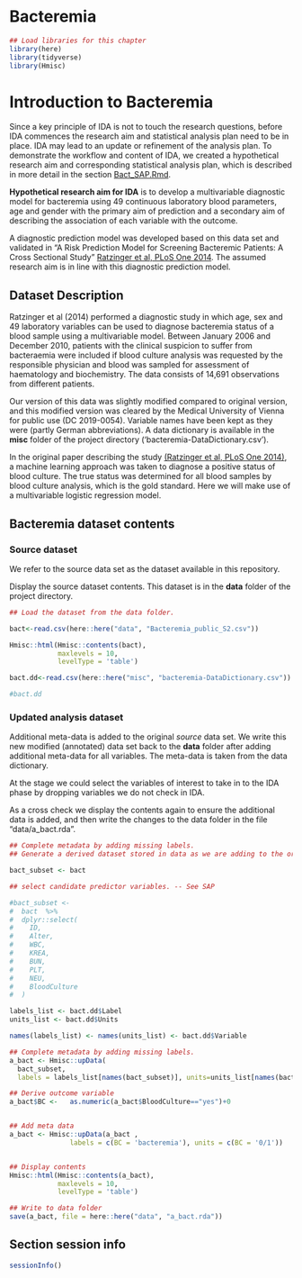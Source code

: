 # Bacteremia {-}


```r
## Load libraries for this chapter
library(here)
library(tidyverse)
library(Hmisc)
```

# Introduction to Bacteremia

Since a key principle of IDA is not to touch the research questions, before IDA commences the research aim and statistical analysis plan need to be in place. 
IDA may lead to an update or refinement of the analysis plan. To demonstrate the workflow and content of IDA, we created a hypothetical research aim and corresponding statistical analysis plan, which is described in more detail in the section [Bact_SAP.Rmd](Bact_SAP.Rmd).

**Hypothetical research aim for IDA** is to develop a multivariable diagnostic model for bacteremia using 49 continuous laboratory blood parameters, age and gender with the primary aim of prediction and a secondary aim of describing the association of each variable with the outcome. 

A diagnostic prediction model was developed based on this data set and validated in "A Risk Prediction Model for Screening Bacteremic Patients: A Cross Sectional Study"  [Ratzinger et al, PLoS One 2014](https://doi.org/10.1371/journal.pone.0106765). The assumed research aim is in line with this diagnostic prediction model.


## Dataset Description

Ratzinger et al (2014) performed a diagnostic study in which age, sex and 49 laboratory variables can be used to diagnose bacteremia status  of a blood sample using a multivariable model.  Between January 2006 and December 2010, patients with the clinical suspicion to suffer from bacteraemia were included if blood culture analysis was requested by the responsible physician and blood was sampled for assessment of haematology and biochemistry. The data consists of 14,691 observations from different patients.

Our version of this data was slightly modified compared to original version, and this modified version was cleared by the Medical University of Vienna for public use (DC 2019-0054). Variable names have been kept as they were (partly German abbreviations). A data dictionary is available in the **misc** folder of the project directory ('bacteremia-DataDictionary.csv').

In the original paper describing the study [(Ratzinger et al, PLoS One 2014)](https://doi.org/10.1371/journal.pone.0106765), a machine learning approach was taken to diagnose a positive status of blood culture. The true status was determined for all blood samples by blood culture analysis, which is the gold standard. Here we will make use of a multivariable logistic regression model.


## Bacteremia dataset contents

### Source dataset 

We refer to the source data set as the dataset available in this repository.

Display the source dataset contents. This dataset is in the **data** folder of the project directory. 

```r
## Load the dataset from the data folder. 

bact<-read.csv(here::here("data", "Bacteremia_public_S2.csv"))

Hmisc::html(Hmisc::contents(bact),
            maxlevels = 10,
            levelType = 'table')

bact.dd<-read.csv(here::here("misc", "bacteremia-DataDictionary.csv"))

#bact.dd
```


### Updated analysis dataset

Additional meta-data is added to the original *source* data set. We write this new modified (annotated) data set back to the **data** folder after adding additional meta-data for all variables. The meta-data is taken from the data dictionary.

At the stage we could select the variables of interest to take in to the IDA phase by dropping variables we do not check in IDA.

As a cross check we display the contents again to ensure the additional data is added, and then write  the changes to the data folder in the file "data/a_bact.rda". 

```r

## Complete metadata by adding missing labels. 
## Generate a derived dataset stored in data as we are adding to the original source dataset obtained. 

bact_subset <- bact

## select candidate predictor variables. -- See SAP

#bact_subset <- 
#  bact  %>%
#  dplyr::select(
#    ID,
#    Alter,
#    WBC,
#    KREA,
#    BUN,
#    PLT,
#    NEU,
#    BloodCulture
#  )

labels_list <- bact.dd$Label
units_list <- bact.dd$Units

names(labels_list) <- names(units_list) <- bact.dd$Variable

## Complete metadata by adding missing labels.
a_bact <- Hmisc::upData(
  bact_subset,
  labels = labels_list[names(bact_subset)], units=units_list[names(bact_subset)])

## Derive outcome variable
a_bact$BC <-   as.numeric(a_bact$BloodCulture=="yes")+0


## Add meta data
a_bact <- Hmisc::upData(a_bact ,
               labels = c(BC = 'bacteremia'), units = c(BC = '0/1'))


## Display contents
Hmisc::html(Hmisc::contents(a_bact),
            maxlevels = 10,
            levelType = 'table')

## Write to data folder
save(a_bact, file = here::here("data", "a_bact.rda"))
```

## Section session info

```r
sessionInfo()
```



